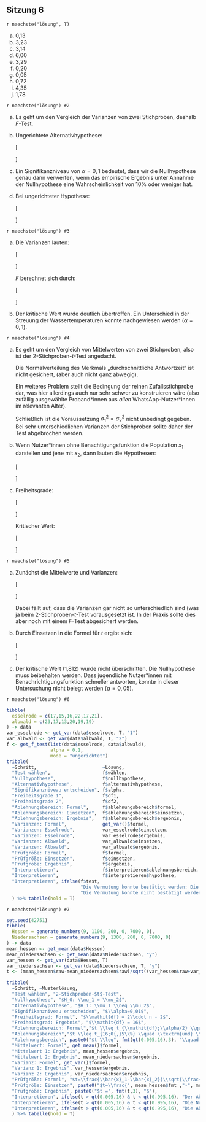 ## Sitzung 6 {-}

`r naechste("lösung", T)`

a) 0,13
a) 3,23
a) 3,14
a) 6,00
a) 3,29
a) 0,20
a) 0,05
a) 0,72
a) 4,35
a) 1,78

`r naechste("lösung") #2`

a) Es geht um den Vergleich der Varianzen von zwei Stichproben, deshalb $F$-Test.
b) Ungerichtete Alternativhypothese:

    \[\begin{aligned}
    H_0: \sigma^2_1 = \sigma^2_2\\[5pt]
    H_1: \sigma^2_1 \neq \sigma^2_2
    \end{aligned}\]

c) Ein Signifikanzniveau von $\alpha=0{,}1$ bedeutet, dass wir die Nullhypothese genau dann verwerfen, wenn das empirische Ergebnis unter Annahme der Nullhypothese eine Wahrscheinlichkeit von 10% oder weniger hat.

d) Bei ungerichteter Hypothese:

    \[\begin{aligned}
    F &\leq F_{4;6;5\%}\quad \textrm{und} \quad F\geq F_{4;6;95\%}\\[4pt]
    F &\leq 0{,}16 \quad \textrm{und} \quad F\geq 4{,}53
    \end{aligned}\]

`r naechste("lösung") #3`

a) Die Varianzen lauten:

    \[\begin{aligned}
    s^2_1= 1{,}967\\
    s^2_2\approx 0{,}123
    \end{aligned}\]

    $F$ berechnet sich durch:

    \[\begin{aligned}
    F&=\frac{s^2_1}{s^2_2}\\[6pt]
    &\approx\frac{1{,}967}{0{,}123}\\[4pt]
    &\approx15{,}992
    \end{aligned}\]

b) Der kritische Wert wurde deutlich übertroffen. Ein Unterschied in der Streuung der Wassertemperaturen konnte nachgewiesen werden ($\alpha=0{,}1$).

`r naechste("lösung") #4`

a) Es geht um den Vergleich von Mittelwerten von zwei Stichproben, also ist der 2-Stichproben-$t$-Test angedacht.

    Die Normalverteilung des Merkmals „durchschnittliche Antwortzeit“ ist nicht gesichert, (aber auch nicht ganz abwegig).

    Ein weiteres Problem stellt die Bedingung der reinen Zufallsstichprobe dar, was hier allerdings auch nur sehr schwer zu konstruieren wäre (also zufällig ausgewählte Proband\*innen aus *allen* WhatsApp-Nutzer\*innen im relevanten Alter).

    Schließlich ist die Voraussetzung $\sigma^2_1=\sigma^2_2$ nicht unbedingt gegeben. Bei sehr unterschiedlichen Varianzen der Stichproben sollte daher der Test abgebrochen werden.

b) Wenn Nutzer\*innen ohne Benachtigungsfunktion die Population $x_1$ darstellen und jene mit $x_2$, dann lauten die Hypothesen:

    \[\begin{aligned}
    H_0: \mu_1=\mu_2\\
    H_1: \mu_1 > \mu_2
    \end{aligned}\]

c) Freiheitsgrade:

    \[\begin{aligned}
    \mathit{fg}&=2\cdot n-2\\
    &=2\cdot 6-2\\
    &=10
    \end{aligned}\] 

    Kritischer Wert:

    \[\begin{aligned}
    t &\geq t_{10;95\%}\\
    t &\geq 1{,}812
    \end{aligned}\]

`r naechste("lösung") #5`

a) Zunächst die Mittelwerte und Varianzen:

    \[\begin{aligned}
    \bar{x}_1 =27{,}05 \quad &s^2_1\approx165{,}16\\
    \bar{x}_2 \approx22{,}18 \quad &s^2_2\approx107{,}77
    \end{aligned}\]

    Dabei fällt auf, dass die Varianzen gar nicht so unterschiedlich sind (was ja beim 2-Stichproben-$t$-Test vorausgesetzt ist. In der Praxis sollte dies aber noch mit einem $F$-Test abgesichert werden.

b) Durch Einsetzen in die Formel für $t$ ergibt sich:

    \[\begin{aligned}
    t&=\frac{\bar{x}_1-\bar{x}_2}{\sqrt{\frac{s^2_1+s^2_2}{n}}}\\[8pt]
    &\approx\frac{27{,}05-22{,}18}{\sqrt{\frac{165{,}16+107{,}77}{6}}}\\[5pt]
    &\approx0{,}722
    \end{aligned}\]

c) Der kritische Wert (1,812) wurde nicht überschritten. Die Nullhypothese muss beibehalten werden. Dass jugendliche Nutzer\*innen mit Benachrichtigungsfunktion schneller antworten, konnte in dieser Untersuchung nicht belegt werden ($\alpha=0{,}05$).

`r naechste("lösung") #6`

```r
tibble(
  esselrode = c(17,15,16,22,17,21),
  albwald = c(23,17,13,20,19,19)
) -> data
var_esselrode <- get_var(data$esselrode, T, "1")
var_albwald <- get_var(data$albwald, T, "2")
f <- get_f_test(list(data$esselrode, data$albwald),
                alpha = 0.1,
                mode = "ungerichtet")
tribble(
  ~Schritt,                        ~Lösung,
  "Test wählen",                   f$wählen,
  "Nullhypothese",                 f$nullhypothese,
  "Alternativhypothese",           f$alternativhypothese,
  "Signifikanzniveau entscheiden", f$alpha,
  "Freiheitsgrade 1",              f$df1,
  "Freiheitsgrade 2",              f$df2,
  "Ablehnungsbereich: Formel",     f$ablehnungsbereich$formel,
  "Ablehnungsbereich: Einsetzen",  f$ablehnungsbereich$einsetzen,
  "Ablehnungsbereich: Ergebnis",   f$ablehnungsbereich$ergebnis,
  "Varianzen: Formel",             get_var()$formel,
  "Varianzen: Esselrode",          var_esselrode$einsetzen,
  "Varianzen: Esselrode",          var_esselrode$ergebnis,
  "Varianzen: Albwald",            var_albwald$einsetzen,
  "Varianzen: Albwald",            var_albwald$ergebnis,
  "Prüfgröße: Formel",             f$formel,
  "Prüfgröße: Einsetzen",          f$einsetzen,
  "Prüfgröße: Ergebnis",           f$ergebnis,
  "Interpretieren",                f$interpretieren$ablehnungsbereich,
  "Interpretieren",                f$interpretieren$hypothese,
  "Interpretieren", ifelse(f$test,
                           "Die Vermutung konnte bestätigt werden: Die Storchpopulationen weichen signifikant voneinander ab $(\\alpha=0{,}01)$.",
                           "Die Vermutung konnte nicht bestätigt werden: Die Storchpopulationen weichen nicht signifikant voneinander ab $(\\alpha=0{,}1)$."),
  ) %>% tabelle(hold = T)
```

`r naechste("lösung") #7`

```r
set.seed(42751)
tibble(
  Hessen = generate_numbers(9, 1100, 200, 0, 7000, 0),
  Niedersachsen = generate_numbers(9, 1300, 200, 0, 7000, 0)
) -> data
mean_hessen <- get_mean(data$Hessen)
mean_niedersachsen <- get_mean(data$Niedersachsen, "y")
var_hessen <- get_var(data$Hessen, T)
var_niedersachsen <- get_var(data$Niedersachsen, T, "y")
t <- (mean_hessen$raw-mean_niedersachsen$raw)/sqrt((var_hessen$raw+var_niedersachsen$raw)/9)

tribble(
  ~Schritt, ~Musterlösung,
  "Test wählen", "2-Stichproben-$t$-Test",
  "Nullhypothese", "$H_0: \\mu_1 = \\mu_2$",
  "Alternativhypothese", "$H_1: \\mu_1 \\neq \\mu_2$",
  "Signifikanzniveau entscheiden", "$\\alpha=0,01$",
  "Freiheitsgrad: Formel", "$\\mathit{df} = 2\\cdot n - 2$",
  "Freiheitsgrad: Ergebnis", "$\\mathit{df} = 16$",
  "Ablehnungsbereich: Formel","$t \\leq t_{\\mathit{df};\\alpha/2} \\quad \\textrm{und} \\quad t \\geq t_{\\mathit{df};(1-\\alpha/2)}$",
  "Ablehnungsbereich","$t \\leq t_{16;0{,}5\\%} \\quad \\textrm{und} \\quad t \\geq t_{16;99{,}5\\%}$",
  "Ablehnungsbereich", paste0("$t \\leq", fmt(qt(0.005,16),3), "\\quad \\textrm{und} \\quad t \\geq", fmt(qt(0.995,16), 3), "$" ),
  "Mittelwert: Formel", get_mean()$formel,
  "Mittelwert 1: Ergebnis", mean_hessen$ergebnis,
  "Mittelwert 2: Ergebnis", mean_niedersachsen$ergebnis,
  "Varianz: Formel", get_var()$formel,
  "Varianz 1: Ergebnis", var_hessen$ergebnis,
  "Varianz 2: Ergebnis", var_niedersachsen$ergebnis,
  "Prüfgröße: Formel", "$t=\\frac{\\bar{x}_1-\\bar{x}_2}{\\sqrt{\\frac{s^2_1+s^2_2}{n}}}$",
  "Prüfgröße: Einsetzen", paste0("$t=\\frac{", mean_hessen$fmt ,"-", mean_niedersachsen$fmt, "}{\\sqrt{\\frac{", var_hessen$fmt, "+", var_niedersachsen$fmt, "}{9}}}$"),
  "Prüfgröße: Ergebnis", paste0("$t =", fmt(t,3), "$"),
  "Interpretieren", ifelse(t > qt(0.005,16) & t < qt(0.995,16), "Der Ablehungsbereich wurde nicht erreicht.", "Der Ablehnungsbereich wurde erreicht."),
  "Interpretieren", ifelse(t > qt(0.005,16) & t < qt(0.995,16), "Die Nullhypothese muss beibehalten werden.", "Die Nullhypothese kann abgelehnt werden."),
  "Interpretieren", ifelse(t > qt(0.005,16) & t < qt(0.995,16), "Die Abrufzahlen zwischen Hessen und Niedersachsen unterscheiden sich nicht signifikant. ($\\alpha=0{,}01$)", ifelse(t > qt(0.005), "Die Abrufzahlen in Hessen sind signifikant höher als in Niedesachsen. ($\\alpha=0{,}01$)", "Die Abrufzahlen in Niedersachsen sind signifikant höher als in Hessen. ($\\alpha=0{,}01$)")),
  ) %>% tabelle(hold = T)
```
